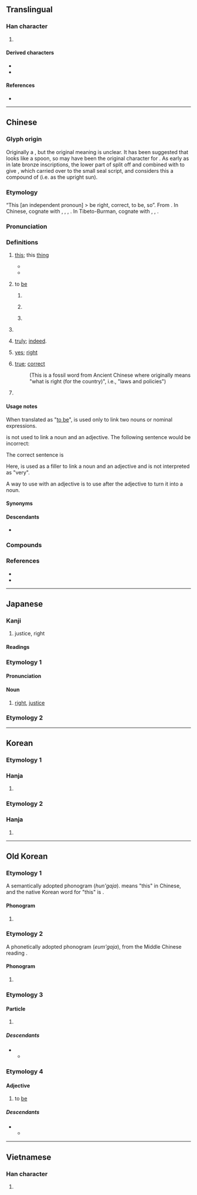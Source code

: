 {{also|昰}}
{{character info}}
==Translingual==
{{stroke order|strokes=9}}
{{stroke order|type=animate}}

===Han character===
{{Han char|rn=72|rad=日|as=05|sn=9|four=60801|canj=AMYO|ids=⿱日𤴓}}

# {{mul-shuowen radical-def|32}}

====Derived characters====
* {{l|mul|[[偍]], [[㔭]], [[㖷]], [[堤]], [[媞]], [[崼]], [[徥]], [[惿]], [[提]], [[湜]], [[隄]], [[遈]], [[㮛]], [[煶]], [[瑅]], [[禔]], [[䐎]], [[睼]], [[碮]], [[䅠]], [[褆]], [[䊓]], [[緹]]([[缇]]), [[蝭]], [[䚣]], [[諟]]([[𬤊]]), [[䜻]], [[趧]], [[踶]], [[醍]], [[鍉]], [[鞮]], [[䪘]], [[騠]]([[𫘨]]), [[鯷]]([[鳀]])}}
* {{l|mul|[[㓳]], [[匙]], [[尟]], [[㼵]], [[韙]]([[韪]]), [[題]]([[题]]), [[鶗]], [[寔]], [[䈕]], [[翨]]}}

====References====
* {{Han ref|kx=0493.260|dkj=13859|dj=0858.060|hdz=21497.050|uh=662F|ud=26159|bh=AC4F|bd=44111}}

----

==Chinese==
{{zh-forms|alt=昰,𣆞}}

===Glyph origin===
{{Han etyl}}
Originally a {{Han compound|早|止|ls=psc|c1=s|c2=p|nocap=1}}, but the original meaning is unclear. It has been suggested that {{zh-l|*早}} looks like a spoon, so {{zh-l|*是}} may have been the original character for {{och-l|匙|spoon}}. As early as in late bronze inscriptions, the lower part of {{zh-l|*早}} split off and combined with {{zh-l|*止}} to give {{zh-l|*昰}}, which carried over to the small seal script, and ''{{w|Shuowen}}'' considers this a compound of {{Han compound|日|正|t1=sun|t2=upright; right}} (i.e. as the upright sun).

===Etymology===
“This [an independent pronoun] > be right, correct, to be, so”. From {{inh|zh|sit-pro|*m-daj ~ m-di||that; this}}. In Chinese, cognate with {{och-l|寔|this}}, {{och-l|實|this}}, {{och-l|之|this; he; she; it}}, {{och-l|諟|to examine, to consider}}. In Tibeto-Burman, cognate with {{cog|bo|དེ||that}}, {{cog|kac|dai}}, {{m|kac|ndai||this}}.

===Pronunciation===
{{zh-pron
|m=shì
|m-s=si4
|dg=сы1
|c=si6
|c-t=si5
|ca=LL-Q9186-Luilui6666-是.wav 
|g=si5
|h=pfs=sṳ;gd=si4
|j=si3
|mb=sī
|md=sê
|mn=xm,zz,tw,sx,km,hc,tc,pn:sī/qz,jj,lk,ph:sǐ
|mn-t=si6
|w=3zr
|x=shr5
|mc=y
|oc=y
|ma=y
|cat=v,n,a,adv,det,pn
}}

===Definitions===
{{zh-hanzi}}

# {{lb|zh|literary}} [[this]]; this [[thing]]
#: {{zh-x|是日|'''this''' day}}
#* {{zh-x|是 可 忍，孰 不 可 忍？|If '''this''' can be tolerated, what cannot?|CL}}
#* {{zh-x|日 出 于 ^暘谷，浴 于 ^咸池，拂 于 ^扶桑，是 謂 晨明。|The sun rises from Yanggu, bathes in Xianchi, and draws near to the Fusang: '''this''' is called Dawn.|ref=Huainanzi}}
# {{lb|zh|copulative}} to [[be]]
## {{n-g|indicating that the subject and object are the same.}}
##: {{zh-x|泰晤士河 是 ^英國 第二 長 的 河流。|The River Thames '''is''' the second longest river in the UK.}}
## {{n-g|indicating that the subject has the qualities described by a noun or noun phrase.}}
##: {{zh-x|我 是 老師。|I '''am''' a teacher.}}
##: {{zh-x|我 是 中國人。|I '''am''' Chinese.}}
## {{n-g|indicating a place being occupied by the object, where the place forms the subject.}}
##: {{zh-x|房子 前面 是 禾場{cháng}。|The threshing floor '''is''' in front of the house.}}
##: {{zh-x|到處 都 是|to '''be''' everywhere}}
# {{n-g|a particle emphasizing the word following it.}}
#: {{zh-x|我 是 昨天 買 的 票。|It '''was''' yesterday when I bought the ticket.}}
#: {{zh-x|我 買 票 是 在 昨天。|It '''was''' yesterday when I bought the ticket.}}
# {{n-g|a particle showing agreement. In this meaning, {{lang|zh|是}} is stressed.}} [[truly]]; [[indeed]].
#: {{zh-x|天氣 是 冷。|It is '''indeed''' cold.}}
#: {{zh-x|這 件 裙子{zi} '''是''' 很 漂亮，但是 太 貴 了。|Although this dress is '''truly''' beautiful, it's too expensive.}}
# {{lb|zh|in affirmative answers}} [[yes]]; [[right]]
#: {{zh-x|你 是 ^張.^三 嗎？'''是'''。|Are you Zhang San? '''Yes'''.}}
#: {{zh-x|是，長{zhǎng}官。|'''Yes''', sir.}}
#: {{zh-x|是，明白 了。|'''Yes''', got it.}}
# [[true]]; [[correct]]
#: {{zh-x|不是|fault; mistake; wrongdoing}}
#: {{zh-x|你 說 得{de} 是|What you said is '''right'''}}
#: {{zh-x|各 行 其 是|to have each going his own way, i.e., doing what he considers '''right'''}}
#: {{zh-x|共 商 國是|to discuss national affairs}} (This is a fossil word from Ancient Chinese where {{och-l|是}} originally means "what is right (for the country)", i.e., "laws and policies")
# {{surname|zh}}

====Usage notes====
When translated as "[[be|to be]]", {{lang|zh|是}} is used only to link two nouns or nominal expressions.
: {{zh-x|我 是 老師|I '''am''' a teacher}}
: {{zh-x|泰晤士河 是 ^英國 第二 長 的 河流。|The River Thames '''is''' the second longest river in the UK.}}
{{lang|zh|是}} is not used to link a noun and an adjective. The following sentence would be incorrect:
: {{zh-x|@* 這 是 好|*}}
The correct sentence is
: {{zh-x|這 很 好|This '''is (very)''' good}}
Here, {{zh-l|很}} is used as a filler to link a noun and an adjective and is not interpreted as "very".

A way to use {{lang|zh|是}} with an adjective is to use {{zh-l|的|tr=de}} after the adjective to turn it into a noun.
: {{zh-x|那 隻 貓 是 黑 的|This cat is black (This cat is a black one)}}

====Synonyms====
{{zh-dial|這}}
{{zh-dial|是}}

====Descendants====
* {{desc|wuh|hai}}

===Compounds===
{{zh-der|是不是|是以|是否|是啥說啥|是故|是的|是非|是非不分|是非分明|是非曲直|是非自有公論|是非莫辨|乃是|也就是|事實求是|事求是|但是|便是|倒是|值得注意的是|假假若是|光是|凡是|利是|原因是|只是|可不是|可是|多得是|如是|實事求是|尤其是|就是|或是|於是|既是|有的是|橫是|正是|比比皆是|求是|為的是|煞是|獨行其是|盡是|硬是|確是|積非成是|算是|總是|老是|而是|自以為是|自行其是|若是|莫不是|莫衷一是|要不是|要是|賠不是|還是|那倒是|那是|重要的是|雖是|不是事|信是|不是話頭|不是玩的|不是了處|分辨是非|不是過|合是|又是|先是|不是頑的|原是|倒不是|惟命是聽|一身是膽|似是而非|怕不是|也是|不是路|惟命是從|不是算|人我是非|不是味|並不是|不是樣兒|多管是|惟力是視|唯利是求|可知是好|十如是|如何是好|今是昨非|以是|俯拾即是|亡是公|不是別人|不睹是|口是心非|多是|不是東西|唯利是圖|且是|怕是|大是不同|不是人|則是|可正是|不過是|惟利是營|惟利是圖|卻是|可是來|不是個兒|不是話|惹是招非|尋是尋非|不是風犯|很是|不是耍處|大是大非|師心自是|作如是觀|俯拾皆是|對不是|好是|不是滋味|惹是生非|大是|大不應是|不是頭勢|做不是|唯命是聽|一無是處|如是我聞|像是|惟利是逐|大管是|大睹是|唯是命題|不是|仍是|大不是|于是|國是|不是沒有|即是|不是頭|不是不|回頭是岸|單則是|不是頭路|唯命是從|唯利是視|唯利是從|不賭是|不是處|各行其是|唾是命|兀是|伏不是|多少是好|不完全是|便是呢|來者是客|敢則是|是古非今|是非之心|是樣兒|硬是要得|是日|的是|是則|敢是|沒是處|混淆是非|搬是造非|昨非今是|挑撥是非|祇是|是是非非|無是無非|於是乎|皆是|無是處|稱是|本是|是父是子|犯不是|撥弄是非|掠是搬非|是正|甚是|是非堆|比肩皆是|是時|招是惹非|扯是搬非|滿是|是事|果如是言|沒有不是|生是|空即是色|沉默是金|是非得失|是非黑白|是件|早是|真是|是味兒|百無一是|是非善惡|是必|明辨是非|扭是為非|當是|番番是福|由是|用是|柳如是|猶是|物是人非|搬弄是非|是須|渾是|是非顛倒|是長是短|派不是|沒個是處|招是攬非|擔不是|直是|是非題|是非之地|是處|敢只是|渾身是膽|沒是哏|敢莫是|是非人我|索是|道謀是用|竟是|頭頭是道|陪不是|觸目皆是|須不是|說一是一|閑是閑非|莫衷壹是|落不是|見風是雨|阿是穴|習非勝是|馬是得|顛倒是非|須是|非昔是今|論列是非|自是|習非成是|莫是|過是|這的是|馬首是瞻|貌是情非|賠個不是|義方是訓|豈不是|說不是|職是|莫敢是|說是談非|抑是|毋是:m̄ sī|是但|滿滿是:móa-móa-sī;Min Nan|全是}}

===References===
* {{R:yue:Hanzi}}
* {{thcwd|5013}}

{{zh-cat|Beginning}}

----

==Japanese==

===Kanji===
{{ja-kanji|grade=c|rs=日05}}

# justice, right

====Readings====
{{ja-readings
|goon=ぜ
|kanon=し
|kun=これ-, この-, ここ-
|nanori=これ, すなお, ただし, つな, ゆき, よし
}}

===Etymology 1===
{{ja-kanjitab|ぜ|yomi=goon}}

====Pronunciation====
{{ja-pron|ぜ|y=goon}}

====Noun====
{{ja-noun|ぜ}}

# [[right]], [[justice]]
#: {{ja-usex|'''是'''と[[非]]を[[区別]]する|'''ぜ''' と ひ を くべつ する|to tell apart '''right''' and wrong}}

===Etymology 2===
{{ja-kanjitab|これ|yomi=kun}}
{{ja-see|これ}}

----

==Korean==

===Etymology 1===

===Hanja===
{{ko-hanja|이|시}}

# {{hanja form of|이|[[this]], to [[be]]}}

===Etymology 2===

===Hanja===
{{ko-hanja|바르다#Etymology 3|바를|시}}

# {{hanja form of|시|[[right]]}}

----

==Old Korean==

===Etymology 1===
A semantically adopted phonogram (''hun'gaja''). {{lang|zh|是}} means "this" in Chinese, and the native Korean word for "this" is {{ko-l|이}}.

====Phonogram====
{{head|oko|phonogram|tr=*-i}}

# {{non-gloss definition|A syllabic [[phonogram]] denoting final vowel *-i}}
#: {{syn|oko|利}}

===Etymology 2===
A phonetically adopted phonogram (''eum'gaja''), from the Middle Chinese reading {{ltc-l|是}}.

====Phonogram====
{{head|oko|phonogram|tr=*-si}}

# {{non-gloss definition|A syllabic [[phonogram]] denoting final syllable *-si}}
#: {{syn|oko|示}}

===Etymology 3===

====Particle====
{{head|oko|particle|tr=*-i}}

# {{non-gloss definition|Nominative case marker}}
#: {{syn|oko|亦|弋只}}

=====Descendants=====
* {{desc|okm|이|tr=-i|pos=nominative case marker}}
** {{desc|ko|이|tr=-i|pos=nominative case marker}}

===Etymology 4===

====Adjective====
{{head|oko|adjective|tr=*i-}}

# to [[be]]

=====Descendants=====
* {{desc|okm|-이다〮|tr=-ì-tá}}
** {{desc|ko|-이다}}

----

==Vietnamese==

===Han character===
{{vi-readings|reading=thị|rs=日05}}

# {{rfdef|vi|sort=日05}}